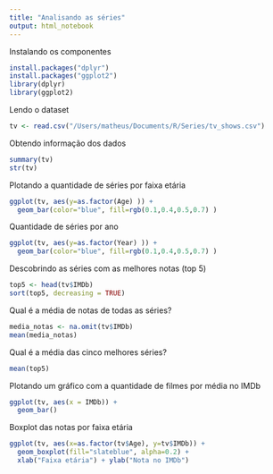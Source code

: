 ```yaml
---
title: "Analisando as séries"
output: html_notebook
---
```


Instalando os componentes

```r
install.packages("dplyr")
install.packages("ggplot2")
library(dplyr)
library(ggplot2)
```

Lendo o dataset

```r
tv <- read.csv("/Users/matheus/Documents/R/Series/tv_shows.csv")
```

Obtendo informação dos dados

```r
summary(tv)
str(tv)
```

Plotando a quantidade de séries por faixa etária

```r
ggplot(tv, aes(y=as.factor(Age) )) +
  geom_bar(color="blue", fill=rgb(0.1,0.4,0.5,0.7) )
```

Quantidade de séries por ano

```r
ggplot(tv, aes(y=as.factor(Year) )) +
  geom_bar(color="blue", fill=rgb(0.1,0.4,0.5,0.7) )
```

Descobrindo as séries com as melhores notas (top 5)

```r
top5 <- head(tv$IMDb)
sort(top5, decreasing = TRUE)
```

Qual é a média de notas de todas as séries?

```r
media_notas <- na.omit(tv$IMDb)
mean(media_notas)
```

Qual é a média das cinco melhores séries?

```r
mean(top5)
```

Plotando um gráfico com a quantidade de filmes por média no IMDb

```r
ggplot(tv, aes(x = IMDb)) + 
  geom_bar()
```

Boxplot das notas por faixa etária

```r
ggplot(tv, aes(x=as.factor(tv$Age), y=tv$IMDb)) + 
  geom_boxplot(fill="slateblue", alpha=0.2) + 
  xlab("Faixa etária") + ylab("Nota no IMDb")
```